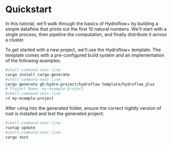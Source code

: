 # Quickstart
In this tutorial, we'll walk through the basics of Hydroflow+ by building a simple dataflow that prints out the first 10 natural numbers. We'll start with a single process, then pipeline the computation, and finally distribute it across a cluster.

To get started with a new project, we'll use the Hydroflow+ template. The template comes with a pre-configured build system and an implementation of the following examples.

```bash
#shell-command-next-line
cargo install cargo-generate
#shell-command-next-line
cargo generate gh:hydro-project/hydroflow template/hydroflow_plus
# Project Name: my-example-project
#shell-command-next-line
cd my-example-project
```

After `cd`ing into the generated folder, ensure the correct nightly version of rust is installed and test the generated project:
```bash
#shell-command-next-line
rustup update
#shell-command-next-line
cargo test
```